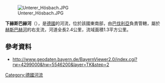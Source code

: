 {{Multiple issues|
{{Expand language|1=de|time=2020-09-03T08:02:00+00:00}}
{{Onesource|time=2020-09-03T08:02:00+00:00}}
}}
{{Coord|50|0|48.36|N|9|12|15.74|E|display=title}}
[[Image:Unterer_Hösbach.JPG|right]]

'''下赫斯巴赫河'''（{{lang-de|Unterer Hösbach}}），是[[德國|德國]]的河流，位於該國東南部，由[[巴伐利亞|巴伐利亞]]負責管轄，屬於[[赫斯巴赫河|赫斯巴赫河]]的右支流，河道全長2.4公里，流域面積1.3平方公里。

==參考資料==
* http://www.geodaten.bayern.de/BayernViewer2.0/index.cgi?rw=4299000&hw=5546200&layer=TK&step=2{{Wayback|url=http://www.geodaten.bayern.de/BayernViewer2.0/index.cgi?rw=4299000&hw=5546200&layer=TK&step=2 |date=20160304092509 }}

{{Germany-geo-stub}}
[[Category:德國河流|Category:德國河流]]